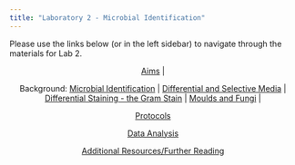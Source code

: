 ```yaml
---
title: "Laboratory 2 - Microbial Identification"
---
```


Please use the links below (or in the left sidebar) to navigate through the materials for Lab 2.

<center>| [Aims](./2aims.qmd) | 

Background: [Microbial Identification](./2intro1.qmd) |  [Differential and Selective Media](./2intro2.qmd) | [Differential Staining - the Gram Stain](./2intro3.qmd) | [Moulds and Fungi](./2intro4.qmd) | 

[Protocols](./2protocols.qmd) 

[Data Analysis](./2data.qmd) 

[Additional Resources/Further Reading](./2further.qmd) </center>

